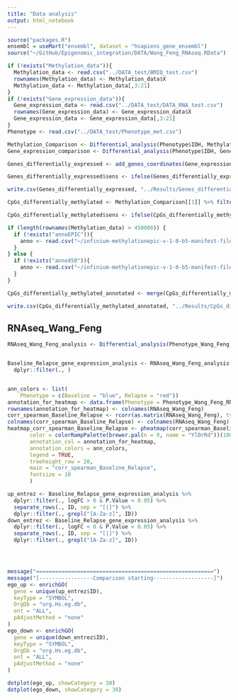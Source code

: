 ```yaml
---
title: "Data analysis"
output: html_notebook
---
```




```r
source("packages.R")
ensembl = useMart("ensembl", dataset = "hsapiens_gene_ensembl")
source("~/GitHub/Epigenomic_integration/DATA/Wang_Feng_RNAseq.RData")


```

```r
if (!exists("Methylation_data")){
  Methylation_data <- read.csv("../DATA_test/BMIQ_test.csv")
  rownames(Methylation_data) <- Methylation_data$X
  Methylation_data <- Methylation_data[,3:21]
}
if (!exists("Gene_expression_data")){
  Gene_expression_data <- read.csv("../DATA_test/DATA_RNA_test.csv")
  rownames(Gene_expression_data) <- Gene_expression_data$X
  Gene_expression_data <- Gene_expression_data[,3:21]
}
Phenotype <- read.csv("../DATA_test/Phenotype_met.csv")
```

```r
Methylation_Comparison <- Differential_analysis(Phenotype$IDH, Methylation_data, type_of_data = "methylation")
Gene_expression_comparison <- Differential_analysis(Phenotype$IDH, Gene_expression_data, type_of_data = "gene_expression")
```

```r
Genes_differentially_expressed <- add_genes_coordinates(Gene_expression_comparison[[1]]) %>% filter(., (logFC**2 > 2.25 & P.Value < 0.05 & hgnc_symbol != "")) %>% dplyr::select(., logFC, AveExpr, P.Value, hgnc_symbol)

Genes_differentially_expressed$sens <- ifelse(Genes_differentially_expressed$logFC > 0, "up_regulated", "down_regulated")

write.csv(Genes_differentially_expressed, "../Results/Genes_differentially_expressed.csv")
```

```r
CpGs_differentially_methylated <- Methylation_Comparison[[1]] %>% filter(., (P.Value < 0.05 & logFC**2 > 0.3**2))

CpGs_differentially_methylated$sens <- ifelse(CpGs_differentially_methylated$logFC > 0, "hypermethylated", "hypomethylated")
```

```r
if (length(rownames(Methylation_data) > 450000)) {
  if (!exists("annoEPIC")){
    anno <- read.csv("~/infinium-methylationepic-v-1-0-b5-manifest-file-csv/infinium-methylationepic-v-1-0-b5-manifest-file.csv", skip = 7) %>% dplyr::select(., "Name", "CHR", "MAPINFO", "UCSC_RefGene_Name", "UCSC_RefGene_Group", "Relation_to_UCSC_CpG_Island")
  }
} else {
  if (!exists("anno450")){
    anno <- read.csv("~/infinium-methylationepic-v-1-0-b5-manifest-file-csv/HumanMethylation450_15017482_v1-2.csv", skip = 7) %>% dplyr::select(., "Name", "CHR", "MAPINFO", "UCSC_RefGene_Name", "UCSC_RefGene_Group", "Relation_to_UCSC_CpG_Island")
  }
}
```

```r
CpGs_differentially_methylated_annotated <- merge(CpGs_differentially_methylated, anno, by.x = "ID", by.y = "Name")

write.csv(CpGs_differentially_methylated_annotated, "../Results/CpGs_differentially_methylated.csv")
```


## RNAseq_Wang_Feng
```r
RNAseq_Wang_Feng_analysis <- Differential_analysis(Phenotype_Wang_Feng_RNAseq$Phenotype, RNAseq_Wang_Feng, "gene expression")[[1]]


Baseline_Relapse_gene_expression_analysis <- RNAseq_Wang_Feng_analysis[["Baseline-Relapse"]] %>%
  dplyr::filter(., )


ann_colors <- list(
    Phenotype = c(Baseline = "blue", Relapse = "red"))
annotation_for_heatmap <- data.frame(Phenotype = Phenotype_Wang_Feng_RNAseq$Phenotype)
rownames(annotation_for_heatmap) <- colnames(RNAseq_Wang_Feng)
corr_spearman_Baseline_Relapse <- rcorr(as.matrix(RNAseq_Wang_Feng), type = "spearman")$r
colnames(corr_spearman_Baseline_Relapse) <- colnames(RNAseq_Wang_Feng)
heatmap_corr_spearman_Baseline_Relapse <- pheatmap(corr_spearman_Baseline_Relapse, 
       color = colorRampPalette(brewer.pal(n = 9, name = "YlOrRd"))(100),
       annotation_col = annotation_for_heatmap,
       annotation_colors = ann_colors,
       legend = TRUE,
       treeheight_row = 20,
       main = "corr_spearman_Baseline_Relapse", 
       fontsize = 10
       )

```

```r
up_entrez <- Baseline_Relapse_gene_expression_analysis %>%
  dplyr::filter(., logFC > 0 & P.Value < 0.05) %>%
  separate_rows(., ID, sep = "[|]") %>%
  dplyr::filter(., grepl("[A-Za-z]", ID))
down_entrez <- Baseline_Relapse_gene_expression_analysis %>%
  dplyr::filter(., logFC < 0 & P.Value < 0.05) %>%
  separate_rows(., ID, sep = "[|]") %>%
  dplyr::filter(., grepl("[A-Za-z]", ID))




message("========================================================")
message("[-----------------Comparison starting-------------------]")
ego_up <- enrichGO(
  gene = unique(up_entrez$ID),
  keyType = "SYMBOL",
  OrgDb = "org.Hs.eg.db",
  ont = "ALL",
  pAdjustMethod = "none"
)
ego_down <- enrichGO(
  gene = unique(down_entrez$ID),
  keyType = "SYMBOL",
  OrgDb = "org.Hs.eg.db",
  ont = "ALL",
  pAdjustMethod = "none"
)

dotplot(ego_up, showCategory = 30)
dotplot(ego_down, showCategory = 30)
```

